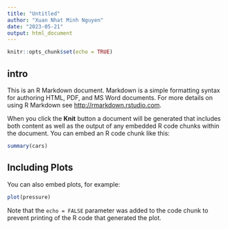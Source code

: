 ```yaml
---
title: "Untitled"
author: "Xuan Nhat Minh Nguyen"
date: "2023-05-21"
output: html_document
---
```


```r
knitr::opts_chunk$set(echo = TRUE)
```

## intro

This is an R Markdown document. Markdown is a simple formatting syntax for authoring HTML, PDF, and MS Word documents. For more details on using R Markdown see <http://rmarkdown.rstudio.com>.

When you click the **Knit** button a document will be generated that includes both content as well as the output of any embedded R code chunks within the document. You can embed an R code chunk like this:

```r
summary(cars)
```

## Including Plots

You can also embed plots, for example:

```r
plot(pressure)
```

Note that the `echo = FALSE` parameter was added to the code chunk to prevent printing of the R code that generated the plot.
